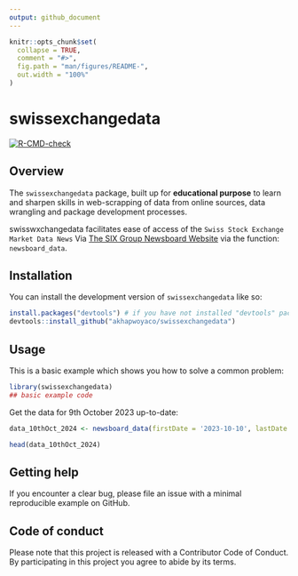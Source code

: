 ```yaml
---
output: github_document
---
```


<!-- README.md is generated from README.Rmd. Please edit that file -->

```r
knitr::opts_chunk$set(
  collapse = TRUE,
  comment = "#>",
  fig.path = "man/figures/README-",
  out.width = "100%"
)
```

# swissexchangedata

<!-- badges: start -->
[![R-CMD-check](https://github.com/akhapwoyaco/swissexchangedata/actions/workflows/R-CMD-check.yaml/badge.svg)](https://github.com/akhapwoyaco/swissexchangedata/actions/workflows/R-CMD-check.yaml)
<!-- badges: end -->

## Overview

The `swissexchangedata` package, built up for **educational purpose** to learn and sharpen skills in web-scrapping of data from online sources, data wrangling and package development processes.

swisswxchangedata facilitates ease of access of the `Swiss Stock Exchange Market Data News` Via [The SIX Group Newsboard Website](https://www.six-group.com/en/products-services/the-swiss-stock-exchange/market-data/news-tools/newsboard.html#/) via the function: `newsboard_data`.

## Installation

You can install the development version of `swissexchangedata` like so:

``` r
install.packages("devtools") # if you have not installed "devtools" package
devtools::install_github("akhapwoyaco/swissexchangedata")
```

## Usage

This is a basic example which shows you how to solve a common problem:

```r
library(swissexchangedata)
## basic example code
```

Get the data for 9th October 2023 up-to-date:\

```r
data_10thOct_2024 <- newsboard_data(firstDate = '2023-10-10', lastDate = Sys.Date())
```


```r
head(data_10thOct_2024)
```



## Getting help

If you encounter a clear bug, please file an issue with a minimal reproducible example on GitHub. 

## Code of conduct

Please note that this project is released with a Contributor Code of Conduct. By participating in this project you agree to abide by its terms.

